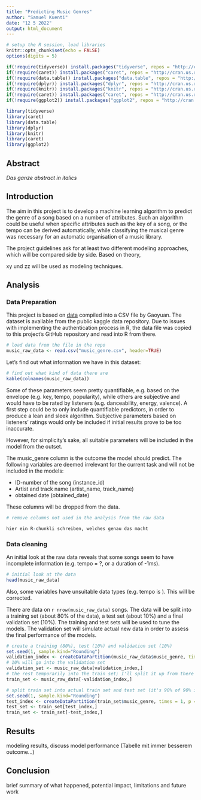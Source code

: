 ```yaml
---
title: "Predicting Music Genres"
author: "Samuel Kuenti"
date: "12 5 2022"
output: html_document
---
```


```r
# setup the R session, load libraries
knitr::opts_chunk$set(echo = FALSE)
options(digits = 5)

if(!require(tidyverse)) install.packages("tidyverse", repos = "http://cran.us.r-project.org")
if(!require(caret)) install.packages("caret", repos = "http://cran.us.r-project.org")
if(!require(data.table)) install.packages("data.table", repos = "http://cran.us.r-project.org")
if(!require(dplyr)) install.packages("dplyr", repos = "http://cran.us.r-project.org")
if(!require(knitr)) install.packages("knitr", repos = "http://cran.us.r-project.org")
if(!require(caret)) install.packages("caret", repos = "http://cran.us.r-project.org")
if(!require(ggplot2)) install.packages("ggplot2", repos = "http://cran.us.r-project.org")

library(tidyverse)
library(caret)
library(data.table)
library(dplyr)
library(knitr)
library(caret)
library(ggplot2)

```

## Abstract

*Das ganze abstract in italics*

\newpage


## Introduction

The aim in this project is to develop a machine learning algorithm to predict the genre of a song based on a number of attributes. Such an algorithm could be useful when specific attributes such as the key of a song, or the tempo can be derived automatically, while classifying the musical genre was necessary for an automatic organisation of a music library. 

The project guidelines ask for at least two different modeling approaches, which will be compared side by side. Based on theory, 

xy und zz will be used as modeling techniques.

## Analysis

### Data Preparation

This project is based on [data](https://www.kaggle.com/datasets/vicsuperman/prediction-of-music-genre?resource=download) compiled into a CSV file by Gaoyuan. The dataset is available from the public kaggle data repository. Due to issues with implementing the authentication process in R, the data file was copied to this project's GitHub repository and read into R from there.

```r
# load data from the file in the repo
music_raw_data <- read.csv("music_genre.csv", header=TRUE)
```

Let's find out what information we have in this dataset:

```r
# find out what kind of data there are
kable(colnames(music_raw_data))
```

Some of these parameters seem pretty quantifiable, e.g. based on the envelope (e.g. key, tempo, popularity), while others are subjective and would have to be rated by listeners (e.g. danceability, energy, valence). A first step could be to only include quantifiable predictors, in order to produce  a lean and sleek algorithm. Subjective parameters based on listeners' ratings would only be included if initial results prove to be too inaccurate.

However, for simplicity's sake, all suitable parameters will be included in the model from the outset.

The music_genre column is the outcome the model should predict. The following variables are deemed irrelevant for the current task and will not be included in the models:

- ID-number of the song (instance_id)
- Artist and track name (artist_name, track_name)
- obtained date (obtained_date)

These columns will be dropped from the data.

```r
# remove columns not used in the analysis from the raw data

hier ein R-chunkli schreiben, welches genau das macht
```


### Data cleaning

An initial look at the raw data reveals that some songs seem to have incomplete information (e.g. tempo = ?, or a duration of -1ms).

```r
# initial look at the data
head(music_raw_data)
```

Also, some variables have unsuitable data types (e.g. tempo is <chr>). This will be corrected.

There are data on `r nrow(music_raw_data)` songs. The data will be split into a training set (about 80% of the data), a test set (about 10%) and a final validation set (10%). The training and test sets will be used to tune the models. The validation set will simulate actual new data in order to assess the final performance of the models. 


```r
# create a training (80%), test (10%) and validation set (10%)
set.seed(1, sample.kind="Rounding")
validation_index <- createDataPartition(music_raw_data$music_genre, times = 1, p = 0.1, list=FALSE)
# 10% will go into the validation set
validation_set <- music_raw_data[validation_index,]
# the rest temporarily into the train set; I'll split it up from there
train_set <- music_raw_data[-validation_index,]

# split train set into actual train set and test set (it's 90% of 90% in the training set, and 10% of 90% in the test set)
set.seed(1, sample.kind="Rounding")
test_index <- createDataPartition(train_set$music_genre, times = 1, p = 0.1, list=FALSE)
test_set <- train_set[test_index,]
train_set <- train_set[-test_index,]
```


## Results

modeling results, discuss model performance (Tabelle mit immer besserem outcome...)

## Conclusion

brief summary of what happened, potential impact, limitations and future work